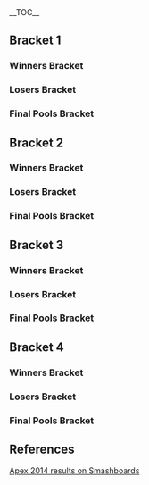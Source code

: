 {{DISPLAYTITLE:Apex 2014: ''Melee'' Round 2 Pools}}{{SetGame|melee}}<!--
-->{{Apex 2014 Melee Tabs |This=4}}
<br/>
<div class="toclimit-2">__TOC__</div>

==Bracket 1==
===Winners Bracket===
{{8DEWBracketA
|tourneylink=Apex/2014/Melee
|tourneyname=Apex 2014
|r1m1p1=Ice |r1m1p1flag=de |r1m1p2=Nand0 |r1m1p2flag=us |r1m1win=1 |r1m1p1score={{win}}
|r1m2p1=S0ft |r1m2p1flag=us |r1m2p2=Harriet |r1m2p2flag=us |r1m2win=1 |r1m2p1score={{win}}
|r1m3p1=SwiftBass |r1m3p1flag=us |r1m3p2=Darc |r1m3p2flag=us |r1m3win=2 |r1m3p2score={{win}}

|r1m4p1=So-ten |r1m4p1flag=jp |r1m4p2=Mew2King |r1m4p2flag=us |r1m4win=2 |r1m4p1score=0 |r1m4p2score=2
|r1m4p1char1= |r1m4p2char1= |r1m4p1stock1=0 |r1m4p2stock1= |r1m4win1= |r1m4stage1=Unknown
|r1m4p1char2=fox |r1m4p2char2=sheik |r1m4p1stock2=0 |r1m4p2stock2=3 |r1m4win2=2 |r1m4stage2=Fountain of Dreams
|r1m4details={{BracketMatchDetails|preview=|lrthread=|interview=|recap=|comment=Game 1 was not recorded. |live=|vod=https://www.youtube.com/watch?v=yyGDozoD3r8}}

|r2m1p1=Ice |r2m1p1flag=de |r2m1p2=S0ft |r2m1p2flag=us |r2m1win=2 |r2m1p2score={{win}}
|r2m2p1=Darc |r2m2p1flag=us |r2m2p2=Mew2King |r2m2p2flag=us |r2m2win=2 |r2m2p2score={{win}}
}}
===Losers Bracket===
{{16DELBracketSmwA
|tourneylink=Apex/2014/Melee
|tourneyname=Apex 2014
|l1placement=48-64
|l2placement=33-48
|l3placement=25-32
|l4placement=17-24
|column-width=180

|l1m1p1=thumbswayup |l1m1p1flag=us |l1m1p2=Tirno |l1m1p2flag=us |l1m1win=2 |l1m1p2score={{win}}
|l1m2p1=Hax |l1m2p1flag=us |l1m2p2=Swedish Delight |l1m2p2flag=us |l1m2win=1 |l1m2p1score={{win}}

|l1m3p1=Shroomed |l1m3p1flag=us |l1m3p2=Gahtzu |l1m3p2flag=us |l1m3win=1 |l1m3p1score=2 |l1m3p2score=0
|l1m3p1char1=doc |l1m3p2char1=cf |l1m3p1stock1=2 |l1m3p2stock1=0 |l1m3win1=1 |l1m3stage1=Yoshi's Story
|l1m3p1char2=doc |l1m3p2char2=cf |l1m3p1stock2=2 |l1m3p2stock2=0 |l1m3win2=1 |l1m3stage2=Pokémon Stadium
|l1m3details={{BracketMatchDetails|preview=|lrthread=|interview=|recap=|comment=|live=|vodgame1=https://www.youtube.com/watch?v=iFO1hnjVcCI|vodgame2=https://www.youtube.com/watch?v=f5bhRmiEVJI}}

|l1m4p1=Redd |l1m4p1flag=us |l1m4p2=V3ctorman |l1m4p2flag=us |l1m4win=2 |l1m4p1score=1 |l1m4p2score=2
|l1m4p1char1=fox |l1m4p2char1=yoshi |l1m4p1stock1=0 |l1m4p2stock1= |l1m4win1=2 |l1m4stage1=Unknown
|l1m4p1char2=fox |l1m4p2char2=yoshi |l1m4p1stock2=3 |l1m4p2stock2=0 |l1m4win2=1 |l1m4stage2=Pokémon Stadium
|l1m4p1char3=fox |l1m4p2char3=yoshi |l1m4p1stock3=0 |l1m4p2stock3=1 |l1m4win3=2 |l1m4stage3=Battlefield
|l1m4details={{BracketMatchDetails|preview=|lrthread=|interview=|recap=|comment=Game 1 was not recorded|live=|vod=https://www.youtube.com/watch?v=-AY50Af_UeI}}

|l2m1p1=SwiftBass |l2m1p1flag=us |l2m1p2=Tirno |l2m1p2flag=us |l2m1win=1 |l2m1p1score={{win}}

|l2m2p1=So-ten |l2m2p1flag=jp |l2m2p2=Hax |l2m2p2flag=us |l2m2win=2 |l2m2p1score=1 |l2m2p2score=2
|l2m2p1char1=fox |l2m2p2char1=fox |l2m2p1stock1=1 |l2m2p2stock1=0 |l2m2win1=1 |l2m2stage1=Battlefield
|l2m2p1char2=fox |l2m2p2char2=fox |l2m2p1stock2=0 |l2m2p2stock2=2 |l2m2win2=2 |l2m2stage2=Battlefield
|l2m2p1char3=fox |l2m2p2char3=fox |l2m2p1stock3=0 |l2m2p2stock3=2 |l2m2win3=2 |l2m2stage3=Battlefield
|l2m2details={{BracketMatchDetails|preview=|lrthread=|interview=|recap=|comment=|live=|vod=https://www.youtube.com/watch?v=yH22zTLsvBc}}

|l2m3p1=Nand0 |l2m3p1flag=us |l2m3p2=Shroomed |l2m3p2flag=us |l2m3win=2 |l2m3p1score=0 |l2m3p2score=2
|l2m3p1char1=cf |l2m3p2char1=sheik |l2m3p1stock1=0 |l2m3p2stock1=1 |l2m3win1=2 |l2m3stage1=Battlefield
|l2m3p1char2=cf |l2m3p2char2=sheik |l2m3p1stock2=0 |l2m3p2stock2=2 |l2m3win2=2 |l2m3stage2=Dream Land
|l2m3details={{BracketMatchDetails|preview=|lrthread=|interview=|recap=|comment=|live=|vod=https://www.youtube.com/watch?v=eBz7AY0ItFc}}

|l2m4p1=Harriet |l2m4p1flag=us |l2m4p2=V3ctorman  |l2m4p2flag=us |l2m4win=1 |l2m4p1score={{win}}

|l3m1p1=SwiftBass |l3m1p1flag=us |l3m1p2=Hax |l3m1p2flag=us |l3m1win=2 |l3m1p1score=0 |l3m1p2score=2
|l3m1p1char1=fox |l3m1p2char1=fox |l3m1p1stock1=0 |l3m1p2stock1=3 |l3m1win1=2 |l3m1stage1=Yoshi's Story
|l3m1p1char2=fox |l3m1p2char2=fox |l3m1p1stock2=0 |l3m1p2stock2=1 |l3m1win2=2 |l3m1stage2=Battlefield
|l3m1details={{BracketMatchDetails|preview=|lrthread=|interview=|recap=|comment=|live=|vod=https://www.youtube.com/watch?v=l1ukvLlu3mg}}

|l3m2p1=Shroomed |l3m2p1flag=us |l3m2p2=Harriet |l3m2p2flag=us |l3m2win=1 |l3m2p1score={{win}}

|l4m1p1=Ice |l4m1p1flag=de |l4m1p2=Hax |l4m1p2flag=us |l4m1win=1 |l4m1p1score=2 |l4m1p2score=1
|l4m1p1char1=sheik |l4m1p2char1=fox |l4m1p1stock1=1 |l4m1p2stock1=0 |l4m1win1=1 |l4m1stage1=Battlefield
|l4m1p1char2=sheik |l4m1p2char2=fox |l4m1p1stock2=0 |l4m1p2stock2=1 |l4m1win2=2 |l4m1stage2=Final Destination
|l4m1p1char3=sheik |l4m1p2char3=fox |l4m1p1stock3=2 |l4m1p2stock3=0 |l4m1win3=1 |l4m1stage3=Fountain of Dreams
|l4m1details={{BracketMatchDetails|preview=|lrthread=|interview=|recap=|comment=|live=|vod=https://www.youtube.com/watch?v=5hFYW5c7ziI}}

|l4m2p1=Darc |l4m2p1flag=us |l4m2p2=Shroomed |l4m2p2flag=us |l4m2win=2 |l4m2p1score=0 |l4m2p2score=2
|l4m2p1char1=jigglypuff |l4m2p2char1=doc |l4m2p1stock1=0 |l4m2p2stock1=1 |l4m2win1=2 |l4m2stage1=Battlefield
|l4m2p1char2=jigglypuff |l4m2p2char2=doc |l4m2p1stock2=0 |l4m2p2stock2=1 |l4m2win2=2 |l4m2stage2=Fountain of Dreams
|l4m2details={{BracketMatchDetails|preview=|lrthread=|interview=|recap=|comment=|live=|vod=https://www.youtube.com/watch?v=p5V9FJXqe3k}}
}}
===Final Pools Bracket===
{{2Qual-DEFinalSmwBracket
|tourneylink=Apex/2014/Melee
|tourneyname=Apex 2014
|l1placement=13-16
|r2placement=9-12
|column-width=180

|l1m1p1=Ice |l1m1p1flag=de |l1m1p2=Shroomed |l1m1p2flag=us |l1m1win=1 |l1m1p1score=2  |l1m1p2score=1
|l1m1p1char1= |l1m1p2char1= |l1m1p1stock1= |l1m1p2stock1= |l1m1win1= |l1m1stage1=Unknown
|l1m1p1char2= |l1m1p2char2= |l1m1p1stock2= |l1m1p2stock2= |l1m1win2= |l1m1stage2=Unknown
|l1m1p1char3=sheik |l1m1p2char3=doc |l1m1p1stock3=2 |l1m1p2stock3=0 |l1m1win3=1 |l1m1stage3=Battlefield
|l1m1details={{BracketMatchDetails|preview=|lrthread=|interview=|recap=|comment=Game 1 and 2 were not recorded.|live=|vod=https://www.youtube.com/watch?v=5p2vzgQOY2M}}

|r1m1p1=S0ft |r1m1p1flag=us |r1m1p2=Mew2King |r1m1p2flag=us |r1m1win=2 |r1m1p1score=0 |r1m1p2score=2
|r1m1p1char1=jigglypuff |r1m1p2char1=fox |r1m1p1stock1=0 |r1m1p2stock1=3 |r1m1win1=2 |r1m1stage1=Battlefield
|r1m1p1char2=jigglypuff |r1m1p2char2=fox |r1m1p1stock2=0 |r1m1p2stock2=1 |r1m1win2=2 |r1m1stage2=Fountain of Dreams
|r1m1details={{BracketMatchDetails|preview=|lrthread=|interview=|recap=|comment=|live=|vod=https://www.youtube.com/watch?v=fOFgSIT9Vn8}}

|r2m1p1=S0ft |r2m1p1flag=us |r2m1p2=Ice |r2m1p2flag=de |r2m1win=1 |r2m1p1score=2 |r2m1p2score=0
|r2m1p1char1=jigglypuff |r2m1p2char1=sheik |r2m1p1stock1=2 |r2m1p2stock1=0 |r2m1win1=1 |r2m1stage1=Fountain of Dreams
|r2m1p1char2=jigglypuff |r2m1p2char2=sheik |r2m1p1stock2=1 |r2m1p2stock2=0 |r2m1win2=1 |r2m1stage2=Fountain of Dreams
|r2m1details={{BracketMatchDetails|preview=|lrthread=|interview=|recap=|comment=|live=|vod=https://www.youtube.com/watch?v=29LT7EbYcEg}}

|r3m1p1=Mew2King |r3m1p1flag=us |r3m1p2=S0ft |r3m1p2flag=us |r3m1p1score={{advance|Apex_2014/Bracket}} |r3m1p2score={{advance|Apex_2014/Bracket}} |r3m1finished=true
}}

==Bracket 2==
===Winners Bracket===
{{8DEWBracketA
|tourneylink=
|tourneyname=
|r1m1p1=Hungrybox |r1m1p1flag=us |r1m1p2=Excel_zero |r1m1p2flag=pr |r1m1win=1 |r1m1p1score={{win}}
|r1m2p1=Lucky |r1m2p1flag=us |r1m2p2=Zhu |r1m2p2flag=us |r1m2win=1 |r1m2p1score={{win}}
|r1m3p1=DJ Nintendo |r1m3p1flag=us |r1m3p2=Axe |r1m3p2flag=us |r1m3win=2 |r1m3p2score={{win}}

|r1m4p1=Leffen |r1m4p1flag=se |r1m4p2=Scar |r1m4p2flag=us |r1m4win=1 |r1m4p1score=2 |r1m4p2score=0
|r1m4p1char1=fox |r1m4p2char1=cf |r1m4p1stock1=2 |r1m4p2stock1=0 |r1m4win1=1 |r1m4stage1=Battlefield
|r1m4p1char2=fox |r1m4p2char2=cf |r1m4p1stock2=1 |r1m4p2stock2=0 |r1m4win2=1 |r1m4stage2=Battlefield
|r1m4details={{BracketMatchDetails|preview=|lrthread=|interview=|recap=|comment=|live=|vod=https://www.youtube.com/watch?v=KJfWduotZgc}}

|r2m1p1=Hungrybox |r2m1p1flag=us |r2m1p2=Lucky |r2m1p2flag=us |r2m1win=1 |r2m1p1score={{win}}
|r2m2p1=Axe |r2m2p1flag=us |r2m2p2=Leffen |r2m2p2flag=se |r2m2win=2 |r2m2p1score=1 |r2m2p2score=2
|r2m2p1char1=pikachu |r2m2p2char1=fox |r2m2p1stock1=1 |r2m2p2stock1=0 |r2m2win1=1 |r2m2stage1=Dream Land
|r2m2p1char2=pikachu |r2m2p2char2=fox |r2m2p1stock2=0 |r2m2p2stock2=1 |r2m2win2=2 |r2m2stage2=Pokémon Stadium
|r2m2p1char3=pikachu |r2m2p2char3=fox |r2m2p1stock3=0 |r2m2p2stock3=1 |r2m2win3=2 |r2m2stage3=Battlefield
|r2m2details={{BracketMatchDetails|preview=|lrthread=|interview=|recap=|comment=|live=|vod=https://www.youtube.com/watch?v=m00YiBfyi58}}
}}
===Losers Bracket===
{{16DELBracketSmwA
|tourneylink=Apex/2014/Melee
|tourneyname=Apex 2014
|l1placement=48-64
|l2placement=33-48
|l3placement=25-32
|l4placement=17-24
|column-width=180

|l1m1p1=Larry Lurr |l1m1p1flag=us |l1m1p2=PewPewU |l1m1p2flag=us |l1m1win=2 |l1m1p2score={{win}}
|l1m2p1=Tope |l1m2p1flag=us |l1m2p2=PL |l1m2p2flag= |l1m2win=1 |l1m2p1score={{win}}
|l1m3p1=ROFL |l1m3p1flag=us |l1m3p2=Wizzrobe |l1m3p2flag=us |l1m3win=1 |l1m3p1score={{win}}
|l1m4p1=Darrell |l1m4p1flag=us |l1m4p2=DoH |l1m4p2flag=us |l1m4win=2 |l1m4p2score={{win}}

|l2m1p1=DJ Nintendo |l2m1p1flag=us |l2m1p2=PewPewU |l2m1p2flag=us |l2m1win=2 |l2m1p1score=0 |l2m1p2score=2
|l2m1p1char1=fox |l2m1p2char1=marth |l2m1p1stock1=0 |l2m1p2stock1=2 |l2m1win1=2 |l2m1stage1=Battlefield
|l2m1p1char2=bowser |l2m1p2char2=marth |l2m1p1stock2=0 |l2m1p2stock2=3 |l2m1win2=2 |l2m1stage2=Battlefield
|l2m1details={{BracketMatchDetails|preview=|lrthread=|interview=|recap=|comment=|live=|vod=https://www.youtube.com/watch?v=dja84td3f20}}

|l2m2p1=Scar |l2m2p1flag=us |l2m2p2=Tope |l2m2p2flag=us |l2m2win=2 |l2m2p2score={{win}}
|l2m3p1=Excel_zero |l2m3p1flag=pr |l2m3p2=ROFL |l2m3p2flag=us |l2m3win=1 |l2m3p1score={{win}}
|l2m4p1=Zhu |l2m4p1flag=us |l2m4p2=DoH  |l2m4p2flag=us |l2m4win=1 |l2m4p1score={{win}}

|l3m1p1=PewPewU |l3m1p1flag=us |l3m1p2=Tope |l3m1p2flag=us |l3m1win=1 |l3m1p1score=2 |l3m1p2score=0
|l3m1p1char1= |l3m1p2char1= |l3m1p1stock1= |l3m1p2stock1= |l3m1win1= |l3m1stage1=Unknown
|l3m1p1char2=fox |l3m1p2char2=sheik |l3m1p1stock2=2 |l3m1p2stock2=0 |l3m1win2=1 |l3m1stage2=Dream Land
|l3m1details={{BracketMatchDetails|preview=|lrthread=|interview=|recap=|comment=Game 1 was not recorded|live=|vod=https://www.youtube.com/watch?v=R5DUSzSAGzU}}

|l3m2p1=Excel_zero |l3m2p1flag=pr |l3m2p2=Zhu |l3m2p2flag=us |l3m2win=2 |l3m2p1score=0 |l3m2p2score=2
|l3m2p1char1=peach |l3m2p2char1=fox |l3m2p1stock1=0 |l3m2p2stock1=1 |l3m2win1=2 |l3m2stage1=Battlefield
|l3m2p1char2=peach |l3m2p2char2=fox |l3m2p1stock2=0 |l3m2p2stock2=1 |l3m2win2=2 |l3m2stage2=Fountain of Dreams
|l3m2details={{BracketMatchDetails|preview=|lrthread=|interview=|recap=|comment=|live=|vod=https://www.youtube.com/watch?v=xTCnLz8Qh2A}}

|l4m1p1=Lucky |l4m1p1flag=us |l4m1p2=PewPewU |l4m1p2flag=us |l4m1win=2 |l4m1p2score={{win}}
|l4m2p1=Axe |l4m2p1flag=us |l4m2p2=Zhu |l4m2p2flag=us |l4m2win=1 |l4m2p1score=2 |l4m2p2score=0
|l4m2p1char1=pikachu |l4m2p2char1=falco |l4m2p1stock1=1 |l4m2p2stock1=0 |l4m2win1=1 |l4m2stage1=Battlefield
|l4m2p1char2=pikachu |l4m2p2char2=falco |l4m2p1stock2=2 |l4m2p2stock2=0 |l4m2win2=1 |l4m2stage2=Battlefield
|l4m2details={{BracketMatchDetails|preview=|lrthread=|interview=|recap=|comment=|live=|vod=https://www.youtube.com/watch?v=GeJBkOyAKyY}}
}}
===Final Pools Bracket===
{{2Qual-DEFinalSmwBracket
|tourneylink=Apex/2014/Melee
|tourneyname=Apex 2014
|l1placement=13-16
|r2placement=9-12
|column-width=180

|l1m1p1=PewPewU |l1m1p1flag=us |l1m1p2=Axe |l1m1p2flag=us |l1m1win=2 |l1m1p1score=0 |l1m1p2score=2
|l1m1p1char1=marth |l1m1p2char1=pikachu |l1m1p1stock1=0 |l1m1p2stock1=3 |l1m1win1=2 |l1m1stage1=Battlefield
|l1m1p1char2=marth |l1m1p2char2=pikachu |l1m1p1stock2=0 |l1m1p2stock2=1 |l1m1win2=2 |l1m1stage2=Pokémon Stadium
|l1m1details={{BracketMatchDetails|preview=|lrthread=|interview=|recap=|comment=|live=|vod=https://www.youtube.com/watch?v=JOobm674SL4}}

|r1m1p1=Hungrybox |r1m1p1flag=us |r1m1p2=Leffen |r1m1p2flag=se |r1m1win=2 |r1m1p1score=1 |r1m1p2score=2
|r1m1p1char1=jigglypuff |r1m1p2char1=fox |r1m1p1stock1=1 |r1m1p2stock1=0 |r1m1win1=1 |r1m1stage1=Battlefield
|r1m1p1char2=jigglypuff |r1m1p2char2=fox |r1m1p1stock2=0 |r1m1p2stock2=2 |r1m1win2=2 |r1m1stage2=Final Destination
|r1m1p1char3=jigglypuff |r1m1p2char3=fox |r1m1p1stock3=0 |r1m1p2stock3=1 |r1m1win3=2 |r1m1stage3=Dream Land
|r1m1details={{BracketMatchDetails|preview=|lrthread=|interview=|recap=|comment=|live=|vod=https://www.youtube.com/watch?v=_de9XQlRfac}}

|r2m1p1=Hungrybox |r2m1p1flag=us |r2m1p2=Axe |r2m1p2flag=us |r2m1win=1 |r2m1p1score=2 |r2m1p2score=0
|r2m1p1char1=jigglypuff |r2m1p2char1=yl |r2m1p1stock1=1 |r2m1p2stock1=0 |r2m1win1=1 |r2m1stage1=Fountain of Dreams
|r2m1p1char2=jigglypuff |r2m1p2char2=yl |r2m1p1stock2=2 |r2m1p2stock2=0 |r2m1win2=1 |r2m1stage2=Pokémon Stadium
|r2m1details={{BracketMatchDetails|preview=|lrthread=|interview=|recap=|comment=|live=|vod=https://www.youtube.com/watch?v=z0qPB6BtFl4}}

|r3m1p1=Leffen |r3m1p1flag=se |r3m1p2=Hungrybox |r3m1p2flag=us |r3m1p1score={{advance|Apex_2014/Bracket}} |r3m1p2score={{advance|Apex_2014/Bracket}} |r3m1finished=true
}}

==Bracket 3==
===Winners Bracket===
{{8DEWBracketA
|tourneylink=
|tourneyname=
|column-width=180

|r1m1p1=MacD |r1m1p1flag=us |r1m1p2=The Moon |r1m1p2flag=us |r1m1win=1 |r1m1p1score=2 |r1m1p2score=1
|r1m1p1char1=peach |r1m1p2char1=marth |r1m1p1stock1=0 |r1m1p2stock1=1 |r1m1win1=2 |r1m1stage1=Final Destination
|r1m1p1char2=peach |r1m1p2char2=marth |r1m1p1stock2=2 |r1m1p2stock2=0 |r1m1win2=1 |r1m1stage2=Final Destination
|r1m1p1char3=peach |r1m1p2char3=marth |r1m1p1stock3=2 |r1m1p2stock3=0 |r1m1win3=1 |r1m1stage3=Battlefield
|r1m1details={{BracketMatchDetails|preview=|lrthread=|interview=|recap=|comment=|live=|vod=https://www.youtube.com/watch?v=KgP23EDRLYE}}

|r1m2p1=Plup |r1m2p1flag=us |r1m2p2=Chillindude |r1m2p2flag=us |r1m2win=1 |r1m2p1score=2 |r1m2p2score=0
|r1m2p1char1=samus |r1m2p2char1=fox |r1m2p1stock1=3 |r1m2p2stock1=0 |r1m2win1=2 |r1m2stage1=Yoshi's Story
|r1m2p1char2=samus |r1m2p2char2=fox |r1m2p1stock2=2 |r1m2p2stock2=0 |r1m2win2=2 |r1m2stage2=Battlefield
|r1m2details={{BracketMatchDetails|preview=|lrthread=|interview=|recap=|comment=|live=|vod=https://www.youtube.com/watch?v=QkB_FYp3R7E}}

|r1m3p1=Nintendude |r1m3p1flag=us |r1m3p2=Fiction |r1m3p2flag=us |r1m3win=2 |r1m3p2score={{win}}
|r1m4p1=Bladewise |r1m4p1flag=us |r1m4p2=Mango |r1m4p2flag=us |r1m4win=2 |r1m4p2score={{win}}

|r2m1p1=MacD |r2m1p1flag=us |r2m1p2=Plup |r2m1p2flag=us |r2m1win=1 |r2m1p1score=2 |r2m1p2score=0
|r2m1p1char1=peach |r2m1p2char1=samus |r2m1p1stock1=1 |r2m1p2stock1=0 |r2m1win1=1 |r2m1stage1=Final Destination
|r2m1p1char2=peach |r2m1p2char2=samus |r2m1p1stock2=1 |r2m1p2stock2=0 |r2m1win2=1 |r2m1stage2=Dream Land
|r2m1details={{BracketMatchDetails|preview=|lrthread=|interview=|recap=|comment=|live=|vod=https://www.youtube.com/watch?v=2TiInbUI5Q8}}

|r2m2p1=Fiction |r2m2p1flag=us |r2m2p2=Mango |r2m2p2flag=us |r2m2win=2 |r2m2p2score={{win}}
}}

===Losers Bracket===
{{16DELBracketSmwA
|tourneylink=Apex/2014/Melee
|tourneyname=Apex 2014
|l1placement=48-64
|l2placement=33-48
|l3placement=25-32
|l4placement=17-24
|column-width=180

|l1m1p1=darkatma |l1m1p1flag=us |l1m1p2=HomeMadeWaffles |l1m1p2flag=us |l1m1win=1 |l1m1p1score={{win}}
|l1m2p1=Zanguzen |l1m2p1flag=us |l1m2p2=Tafokints |l1m2p2flag=us |l1m2win=2 |l1m2p2score={{win}}
|l1m3p1=OkamiBW |l1m3p1flag=us |l1m3p2=Fuzzyness |l1m3p2flag=gb |l1m3win=2 |l1m3p2score={{win}}
|l1m4p1=ESAM |l1m4p1flag=us |l1m4p2=KoreanDJ |l1m4p2flag=us |l1m4win=2 |l1m4p2score={{win}}

|l2m1p1=Nintendude |l2m1p1flag=us |l2m1p2=darkatma |l2m1p2flag=us |l2m1win=2 |l2m1p2score={{win}}
|l2m2p1=Bladewise |l2m2p1flag=us |l2m2p2=Tafokints |l2m2p2flag=us |l2m2win=2 |l2m2p2score={{win}}
|l2m3p1=The Moon |l2m3p1flag=us |l2m3p2=Fuzzyness |l2m3p2flag=gb |l2m3win=1 |l2m3p1score={{win}}
|l2m4p1=Chillindude |l2m4p1flag=us |l2m4p2=KoreanDJ |l2m4p2flag=us |l2m4win=2 |l2m4p2score={{win}}

|l3m1p1=darkatma |l3m1p1flag=us |l3m1p2=Tafokints |l3m1p2flag=us |l3m1win=1 |l3m1p1score={{win}}
|l3m2p1=The Moon |l3m2p1flag=us |l3m2p2=KoreanDJ |l3m2p2flag=us |l3m2win=2 |l3m2p1score=0 |l3m2p2score=2
|l3m2p1char1=marth |l3m2p2char1=marth |l3m2p1stock1=0 |l3m2p2stock1=2 |l3m2win1=2 |l3m2stage1=Dream Land
|l3m2p1char2=marth |l3m2p2char2=marth |l3m2p1stock2=0 |l3m2p2stock2=1 |l3m2win2=2 |l3m2stage2=Yoshi's Story
|l3m2details={{BracketMatchDetails|preview=|lrthread=|interview=|recap=|comment=|live=|vod=https://www.youtube.com/watch?v=zmbCXH6MqII}}

|l4m1p1=Plup |l4m1p1flag=us |l4m1p2=darkatma |l4m1p2flag=us |l4m1win=1 |l4m1p1score=2 |l4m1p2score=0
|l4m1p1char1=samus |l4m1p2char1=sheik |l4m1p1stock1=1 |l4m1p2stock1=0 |l4m1win1=1 |l4m1stage1=Fountain of Dreams
|l4m1p1char2=samus |l4m1p2char2=sheik |l4m1p1stock2=1 |l4m1p2stock2=0 |l4m1win2=1 |l4m1stage2=Yoshi's Story
|l4m1details={{BracketMatchDetails|preview=|lrthread=|interview=|recap=|comment=|live=|vod=https://www.youtube.com/watch?v=WYqsUolAAWQ}}

|l4m2p1=Fiction |l4m2p1flag=us |l4m2p2=KoreanDJ |l4m2p2flag=us |l4m2win=1 |l4m2p1score=2 |l4m2p2score=0
|l4m2p1char1=fox |l4m2p2char1=marth |l4m2p1stock1=3 |l4m2p2stock1=0 |l4m2win1=1 |l4m2stage1=Dream Land
|l4m2p1char2=fox |l4m2p2char2=fox |l4m2p1stock2=1 |l4m2p2stock2=0 |l4m2win2=1 |l4m2stage2=Pokémon Stadium
|l4m2details={{BracketMatchDetails|preview=|lrthread=|interview=|recap=|comment=|live=|vod=https://www.youtube.com/watch?v=8sIk7LU60sg}}
}}
===Final Pools Bracket===
{{2Qual-DEFinalSmwBracket
|tourneylink=Apex/2014/Melee
|tourneyname=Apex 2014
|l1placement=13-16
|r2placement=9-12
|column-width=180

|l1m1p1=Plup |l1m1p1flag=us |l1m1p2=Fiction |l1m1p2flag=us |l1m1win=2 |l1m1p1score=1 |l1m1p2score=2
|l1m1p1char1=samus |l1m1p2char1=fox |l1m1p1stock1=2 |l1m1p2stock1=0 |l1m1win1=1 |l1m1stage1=Yoshi's Story
|l1m1p1char2=samus |l1m1p2char2=fox |l1m1p1stock2=0 |l1m1p2stock2=1 |l1m1win2=2 |l1m1stage2=Yoshi's Story
|l1m1p1char3=samus |l1m1p2char3=fox |l1m1p1stock3=0 |l1m1p2stock3=2 |l1m1win3=2 |l1m1stage3=Dream Land
|l1m1details={{BracketMatchDetails|preview=|lrthread=|interview=|recap=|comment=|live=|vod=https://www.youtube.com/watch?v=i7YO7QrhAS0}}

|r1m1p1=MacD |r1m1p1flag=us |r1m1p2=Mango |r1m1p2flag=us |r1m1win=2 |r1m1p2score={{win}}
|r2m1p1=MacD |r2m1p1flag=us |r2m1p2=Fiction |r2m1p2flag=us |r2m1win=2 |r2m1p1score=1 |r2m1p2score=2
|r2m1p1char1=peach |r2m1p2char1=fox |r2m1p1stock1=0 |r2m1p2stock1=1 |r2m1win1=2 |r2m1stage1=Yoshi's Story
|r2m1p1char2=peach |r2m1p2char2=fox |r2m1p1stock2=1 |r2m1p2stock2=0 |r2m1win2=1 |r2m1stage2=Final Destination
|r2m1p1char3=peach |r2m1p2char3=fox |r2m1p1stock3=0 |r2m1p2stock3=1 |r2m1win3=2 |r2m1stage3=Battlefield
|r2m1details={{BracketMatchDetails|preview=|lrthread=|interview=|recap=|comment=The official bracket states that MacD beat Fiction, but the VOD shows that Fiction progressed to Top 8.|live=|vod=https://www.youtube.com/watch?v=78qW1kzxB68}}

|r3m1p1=Mango |r3m1p1flag=us |r3m1p2=Fiction |r3m1p2flag=us |r3m1p1score={{advance|Apex_2014/Bracket}} |r3m1p2score={{advance|Apex_2014/Bracket}} |r3m1finished=true
}}

==Bracket 4==
===Winners Bracket===
{{8DEWBracketA
|tourneylink=
|tourneyname=
|column-width=180

|r1m1p1=Dr. PeePee |r1m1p1flag=us |r1m1p2=Kage |r1m1p2flag=ca |r1m1win=1 |r1m1p1score=2 |r1m1p2score=0
|r1m1p1char1=falco |r1m1p2char1=ganon |r1m1p1stock1=2 |r1m1p2stock1=0 |r1m1win1=1 |r1m1stage1=Battlefield
|r1m1p1char2=falco |r1m1p2char2=ganon |r1m1p1stock2=3 |r1m1p2stock2=0 |r1m1win2=1 |r1m1stage2=Battlefield
|r1m1details={{BracketMatchDetails|preview=|lrthread=|interview=|recap=|comment=|live=|vod=https://www.youtube.com/watch?v=GJ-AvkVn43Q}}

|r1m2p1=HugS |r1m2p1flag=us |r1m2p2=Colbol |r1m2p2flag=us |r1m2win=1 |r1m2p1score={{win}}
|r1m3p1=StricNYN3 |r1m3p1flag=us |r1m3p2=Fly Amanita |r1m3p2flag=us |r1m3win=2 |r1m3p2score={{win}}
|r1m4p1=Silent Wolf |r1m4p1flag=us |r1m4p2=aMSa |r1m4p2flag=jp |r1m4win=2 |r1m4p1score=1 |r1m4p2score=2
|r1m4p1char1=fox |r1m4p2char1=yoshi |r1m4p1stock1=0 |r1m4p2stock1=2 |r1m4win1=2 |r1m4stage1=Battlefield
|r1m4p1char2=fox |r1m4p2char2=yoshi |r1m4p1stock2=1 |r1m4p2stock2=0 |r1m4win2=1 |r1m4stage2=Pokémon Stadium
|r1m4p1char3=fox |r1m4p2char3=yoshi |r1m4p1stock3=0 |r1m4p2stock3=1 |r1m4win3=2 |r1m4stage3=Fountain of Dreams
|r1m4details={{BracketMatchDetails|preview=|lrthread=|interview=|recap=|comment=|live=|vod=https://www.youtube.com/watch?v=Bjl6qCke0NI}}

|r2m1p1=Dr. PeePee |r2m1p1flag=us |r2m1p2=HugS |r2m1p2flag=us |r2m1win=1 |r2m1p1score=2 |r2m1p2score=1
|r2m1p1char1=falco |r2m1p2char1=samus |r2m1p1stock1=0 |r2m1p2stock1=1 |r2m1win1=2 |r2m1stage1=Battlefield
|r2m1p1char2=marth |r2m1p2char2=samus |r2m1p1stock2=2 |r2m1p2stock2=0 |r2m1win2=1 |r2m1stage2=Pokémon Stadium
|r2m1p1char3=marth |r2m1p2char3=samus |r2m1p1stock3=1 |r2m1p2stock3=0 |r2m1win3=1 |r2m1stage3=Battlefield
|r2m1details={{BracketMatchDetails|preview=|lrthread=|interview=|recap=|comment=|live=|vod=https://www.youtube.com/watch?v=qSr8E3HkKAU}}

|r2m2p1=Fly Amanita |r2m2p1flag=us |r2m2p2=aMSa |r2m2p2flag=jp |r2m2win=2 |r2m2p1score=0 |r2m2p2score=2
|r2m2p1char1=ic |r2m2p2char1=yoshi |r2m2p1stock1=0 |r2m2p2stock1=3 |r2m2win1=2 |r2m2stage1=Dream Land
|r2m2p1char2=ic |r2m2p2char2=yoshi |r2m2p1stock2=0 |r2m2p2stock2=1 |r2m2win2=2 |r2m2stage2=Pokémon Stadium
|r2m2details={{BracketMatchDetails|preview=|lrthread=|interview=|recap=|comment=|live=|vod=https://www.youtube.com/watch?v=OLlKmi9NIlw}}
}}
===Losers Bracket===
{{16DELBracketSmwA
|tourneylink=Apex/2014/Melee
|tourneyname=Apex 2014
|l1placement=48-64
|l2placement=33-48
|l3placement=25-32
|l4placement=17-24
|column-width=180

|l1m1p1=MattDotZeb |l1m1p1flag=us |l1m1p2=SFAT |l1m1p2flag=us |l1m1win=2 |l1m1p2score={{win}}
|l1m2p1=Dr. Z |l1m2p1flag=us |l1m2p2=Tai |l1m2p2flag=us |l1m2win=1 |l1m2p1score={{win}}

|l1m3p1=Westballz |l1m3p1flag=us |l1m3p2=IrregularJinny |l1m3p2flag=se |l1m3win=1 |l1m3p1score=2 |l1m3p2score=0
|l1m3p1char1=falco |l1m3p2char1=falco |l1m3p1stock1=2 |l1m3p2stock1=0 |l1m3win1=1 |l1m3stage1=Battlefield
|l1m3p1char2=falco |l1m3p2char2=marth |l1m3p1stock2=2 |l1m3p2stock2=0 |l1m3win2=1 |l1m3stage2=Final Destination
|l1m3details={{BracketMatchDetails|preview=|lrthread=|interview=|recap=|comment=|live=|vod=https://www.youtube.com/watch?v=Rjnzk0Xl0nI}}

|l1m4p1=Marc |l1m4p1flag=nl |l1m4p2=ChuDat |l1m4p2flag=us |l1m4win=2 |l1m4p2score={{win}}

|l2m1p1=StricNYN3 |l2m1p1flag=us |l2m1p2=SFAT |l2m1p2flag=us |l2m1win=2 |l2m1p1score=0 |l2m1p2score=2
|l2m1p1char1=falco |l2m1p2char1=fox |l2m1p1stock1=0 |l2m1p2stock1=2 |l2m1win1=2 |l2m1stage1=Battlefield
|l2m1p1char2=falco |l2m1p2char2=fox |l2m1p1stock2=0 |l2m1p2stock2=1 |l2m1win2=2 |l2m1stage2=Yoshi's Story
|l2m1details={{BracketMatchDetails|preview=|lrthread=|interview=|recap=|comment=|live=|vod=https://www.youtube.com/watch?v=bEpPTEQDexc}}

|l2m2p1=Silent Wolf |l2m2p1flag=us |l2m2p2=Dr. Z |l2m2p2flag=us |l2m2win=1 |l2m2p1score={{win}}

|l2m3p1=Kage |l2m3p1flag=ca |l2m3p2=WestBallz |l2m3p2flag=us |l2m3win=1 |l2m3p1score=2 |l2m3p2score=0
|l2m3p1char1=ganon |l2m3p2char1=falco |l2m3p1stock1=1 |l2m3p2stock1=0 |l2m3win1=1 |l2m3stage1=Yoshi's Story
|l2m3p1char2=ganon |l2m3p2char2=falco |l2m3p1stock2=1 |l2m3p2stock2=0 |l2m3win2=1 |l2m3stage2=Battlefield
|l2m3details={{BracketMatchDetails|preview=|lrthread=|interview=|recap=|comment=The official bracket states that Westballz beat Kage, but the VOD shows that Kage progressed in the bracket.|live=|vod=https://www.youtube.com/watch?v=UZ4oeLBjCqI}}

|l2m4p1=Colbol |l2m4p1flag=us |l2m4p2=ChuDat |l2m4p2flag=us |l2m4win=1 |l2m4p1score=2 |l2m4p2score=0
|l2m4p1char1=fox |l2m4p2char1=ic |l2m4p1stock1=2 |l2m4p2stock1=0 |l2m4win1=1 |l2m4stage1=Battlefield
|l2m4p1char2=fox |l2m4p2char2=ic |l2m4p1stock2=1 |l2m4p2stock2=0 |l2m4win2=1 |l2m4stage2=Dream Land
|l2m4details={{BracketMatchDetails|preview=|lrthread=|interview=|recap=|comment=|live=|vod=https://www.youtube.com/watch?v=pStUzwgnVdc}}

|l3m1p1=SFAT |l3m1p1flag=us |l3m1p2=Silent Wolf |l3m1p2flag=us |l3m1win=2 |l3m1p1score=1 |l3m1p2score=2
|l3m1p1char1=fox |l3m1p2char1=fox |l3m1p1stock1=1 |l3m1p2stock1=0 |l3m1win1=1 |l3m1stage1=Battlefield
|l3m1p1char2=fox |l3m1p2char2=fox |l3m1p1stock2=0 |l3m1p2stock2=1 |l3m1win2=2 |l3m1stage2=Yoshi's Story
|l3m1p1char3=fox |l3m1p2char3=fox |l3m1p1stock3=0 |l3m1p2stock3=2 |l3m1win3=2 |l3m1stage3=Pokémon Stadium
|l3m1details={{BracketMatchDetails|preview=|lrthread=|interview=|recap=|comment=|live=|vod=https://www.youtube.com/watch?v=V4A9743hGK4}}

|l3m2p1=Kage |l3m2p1flag=ca |l3m2p2=Colbol |l3m2p2flag=us |l3m2win=2 |l3m2p1score=1 |l3m2p2score=2
|l3m2p1char1=ganon |l3m2p2char1=fox |l3m2p1stock1=0 |l3m2p2stock1=1 |l3m2win1=2 |l3m2stage1=Battlefield
|l3m2p1char2=ganon |l3m2p2char2=fox |l3m2p1stock2=2 |l3m2p2stock2=0 |l3m2win2=1 |l3m2stage2=Battlefield
|l3m2p1char3=ganon |l3m2p2char3=fox |l3m2p1stock3=0 |l3m2p2stock3=1 |l3m2win3=2 |l3m2stage3=Dream Land
|l3m2details={{BracketMatchDetails|preview=|lrthread=|interview=|recap=|comment=|live=|vod=https://www.youtube.com/watch?v=hPXWZP1aVRY}}

|l4m1p1=HugS |l4m1p1flag=us |l4m1p2=Silent Wolf |l4m1p2flag=us |l4m1win=2 |l4m1p1score=0 |l4m1p2score=2
|l4m1p1char1=samus |l4m1p2char1=fox |l4m1p1stock1=0 |l4m1p2stock1= |l4m1win1=2 |l4m1stage1=Unknown
|l4m1p1char2=samus |l4m1p2char2=fox |l4m1p1stock2=0 |l4m1p2stock2=2 |l4m1win2=2 |l4m1stage2=Battlefield
|l4m1details={{BracketMatchDetails|preview=|lrthread=|interview=|recap=|comment=Game 1 was not recorded.|live=|vod=https://www.youtube.com/watch?v=a6u-8QV4uls}}

|l4m2p1=Fly Amanita |l4m2p1flag=us |l4m2p2=Colbol |l4m2p2flag=us |l4m2win=2 |l4m2p1score=1 |l4m2p2score=2
|l4m2p1char1=ic |l4m2p2char1=fox |l4m2p1stock1=0 |l4m2p2stock1=1 |l4m2win1=2 |l4m2stage1=Yoshi's Story
|l4m2p1char2=ic |l4m2p2char2=fox |l4m2p1stock2=1 |l4m2p2stock2=0 |l4m2win2=1 |l4m2stage2=Final Destination
|l4m2p1char3=ic |l4m2p2char3=fox |l4m2p1stock3=0 |l4m2p2stock3=1 |l4m2win3=2 |l4m2stage3=Pokémon Stadium
|l4m2details={{BracketMatchDetails|preview=|lrthread=|interview=|recap=|comment=|live=|vod=https://www.youtube.com/watch?v=PGJQ4vAC3GI}}
}}
===Final Pools Bracket===
{{2Qual-DEFinalSmwBracket
|tourneylink=Apex/2014/Melee
|tourneyname=Apex 2014
|l1placement=13-16
|r2placement=9-12
|column-width=180

|l1m1p1=Silent Wolf |l1m1p1flag=us |l1m1p2=Colbol |l1m1p2flag=us |l1m1win=2 |l1m1p1score=1 |l1m1p2score=2
|l1m1p1char1=fox |l1m1p2char1=fox |l1m1p1stock1=2 |l1m1p2stock1=0 |l1m1win1=1 |l1m1stage1=Battlefield
|l1m1p1char2=fox |l1m1p2char2=fox |l1m1p1stock2=0 |l1m1p2stock2=1 |l1m1win2=2 |l1m1stage2=Dream Land
|l1m1p1char3=fox |l1m1p2char3=fox |l1m1p1stock3=0 |l1m1p2stock3=1 |l1m1win3=2 |l1m1stage3=Yoshi's Story
|l1m1details={{BracketMatchDetails|preview=|lrthread=|interview=|recap=|comment=|live=|vod=https://www.youtube.com/watch?v=StRupeQRiGU}}

|r1m1p1=Dr. PeePee |r1m1p1flag=us |r1m1p2=aMSa |r1m1p2flag=jp |r1m1win=1 |r1m1p1score=2 |r1m1p2score=0
|r1m1p1char1=falco |r1m1p2char1=yoshi |r1m1p1stock1=1 |r1m1p2stock1=0 |r1m1win1=1 |r1m1stage1=Battlefield
|r1m1p1char2=falco |r1m1p2char2=yoshi |r1m1p1stock2=2 |r1m1p2stock2=0 |r1m1win2=1 |r1m1stage2=Battlefield
|r1m1details={{BracketMatchDetails|preview=|lrthread=|interview=|recap=|comment=|live=|vod=https://www.youtube.com/watch?v=gF2w-pOsdMo}}

|r2m1p1=aMSa |r2m1p1flag=jp |r2m1p2=Colbol |r2m1p2flag=us |r2m1win=2 |r2m1p1score=1 |r2m1p2score=2
|r2m1p1char1=yoshi |r2m1p2char1=fox |r2m1p1stock1=0 |r2m1p2stock1=1 |r2m1win1=2 |r2m1stage1=Yoshi's Story
|r2m1p1char2=yoshi |r2m1p2char2=fox |r2m1p1stock2=1 |r2m1p2stock2=0 |r2m1win2=1 |r2m1stage2=Battlefield
|r2m1p1char3=yoshi |r2m1p2char3=fox |r2m1p1stock3=0 |r2m1p2stock3=2 |r2m1win3=2 |r2m1stage3=Final Destination
|r2m1details={{BracketMatchDetails|preview=|lrthread=|interview=|recap=|comment=|live=|vod=https://www.youtube.com/watch?v=NdhmyN6iPlg}}

|r3m1p1=Dr. PeePee |r3m1p1flag=us |r3m1p2=Colbol |r3m1p2flag=us |r3m1p1score={{advance|Apex_2014/Bracket}} |r3m1p2score={{advance|Apex_2014/Bracket}} |r3m1finished=true
}}

==References==
{{Reflist}}
[http://smashboards.com/threads/apex-2014-results-january-17-19-2014-somerset-nj.346543/ Apex 2014 results on Smashboards]
